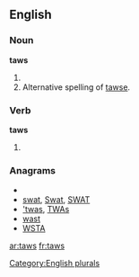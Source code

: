 ==English==

===Noun===
'''taws'''

# {{plural of |[[taw]]}}
# Alternative spelling of [[tawse]].

===Verb===
'''taws'''

# {{third-person singular of|[[taw]]}}

===Anagrams===
* {{alphagram|astw}}
* [[swat#English|swat]], [[Swat#English|Swat]], [[SWAT#English|SWAT]]
* [['twas#English|'twas]], [[TWAs#English|TWAs]]
* [[wast#English|wast]]
* [[WSTA#English|WSTA]]

[[Category:English plurals]]

[[ar:taws]]
[[fr:taws]]